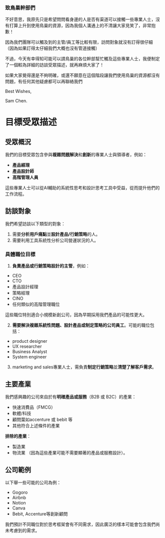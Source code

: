 ### 致鳥巢幹部們
不好意思，我原先只是希望問問看身邊的人是否有渠道可以接觸一些專業人士，沒有打算上升到使用鳥巢的資源，因為我個人溝通上的不清讓大家見笑了，非常抱歉！

因為我們團隊可以觸及到的主管/員工等比較有限，訪問對象就沒有訂得很仔細（因為如果訂得太仔細我們大概也沒有管道接觸）

不過，今天有幸得知可能可以請鳥巢的各位幹部幫忙觸及這些專業人士，我便制定了一個較為詳細的訪談受眾描述，就再麻煩大家了！

如果大家覺得還是不夠明確，或還不願意在這個階段讓我們使用鳥巢的資源都沒有問題，有任何其他疑慮都可以再聯絡我們

Best Wishes,

Sam Chen.

# 目標受眾描述

## 受眾概況
我們的目標受眾包含參與**複雜問題解決**和**創新**的專業人士與領導者，例如：
- **產品經理**
- **產品設計師**
- **高階管理人員**

這些專業人士可以從AI輔助的系統性思考和設計思考工具中受益，從而提升他們的工作流程。

## 訪談對象
我們希望訪談以下類型的對象：
1. 需要**分析用戶痛點**並**設計產品/行銷策略**的人。
2. 需要利用工具系統性分析公司營運狀況的人。

### 具體職位目標
1. **負責產品或行銷策略設計的主管**，例如：
- CEO
- CTO
- 產品設計經理
- 策略經理
- CINO
- 任何類似的高階管理職位

這些職位特別適合小規模新創公司，因為早期採用我們產品的可能性更大。

2. **需要解決複雜系統性問題、設計產品或制定策略的公司員工**。可能的職位包括：
- product designer
- UX researcher
- Business Analyst
- System engineer

3. marketing and sales專業人士，需負責**制定行銷策略**並**清楚了解客戶需求**。

## 主要產業
我們感興趣的公司來自於有**明確產品或服務**（B2B 或 B2C）的產業：
- 快速消費品（FMCG）
- 軟體/科技
- 顧問葉如accenture 或 bebit 等
- 其他符合上述條件的產業

**排除的產業**：
 - 製造業
 - 物流業
（因為這些產業可能不需要顯著的產品或服務設計）。

## 公司範例
以下舉一些可能的公司為例：
- Gogoro
- Airbnb
- Notion
- Canva
- Bebit, Accenture等創新顧問

我們預計不同職位對於思考框架會有不同需求，因此廣泛的樣本可能會包含我們尚未考慮到的需求。